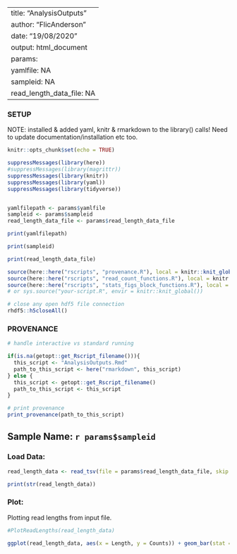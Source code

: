 
---
title: "AnalysisOutputs"
author: "FlicAnderson"
date: "19/08/2020"
output: html_document
params: 
  yamlfile: NA
  sampleid: NA
  read_length_data_file: NA
---

### SETUP

NOTE: installed & added yaml, knitr & rmarkdown to the library() calls! Need to update documentation/installation etc too. 

```r
knitr::opts_chunk$set(echo = TRUE)

suppressMessages(library(here))
#suppressMessages(library(magrittr))
suppressMessages(library(knitr)) 
suppressMessages(library(yaml))
suppressMessages(library(tidyverse))


yamlfilepath <- params$yamlfile
sampleid <- params$sampleid
read_length_data_file <- params$read_length_data_file
```

```r
print(yamlfilepath)

print(sampleid)

print(read_length_data_file)
```


```r

source(here::here("rscripts", "provenance.R"), local = knitr::knit_global())
source(here::here("rscripts", "read_count_functions.R"), local = knitr::knit_global())
source(here::here("rscripts", "stats_figs_block_functions.R"), local = knitr::knit_global())
# or sys.source("your-script.R", envir = knitr::knit_global())
```

```r
# close any open hdf5 file connection
rhdf5::h5closeAll()
```

### PROVENANCE

```r
# handle interactive vs standard running

if(is.na(getopt::get_Rscript_filename())){
  this_script <- "AnalysisOutputs.Rmd"
  path_to_this_script <- here("rmarkdown", this_script)
} else {
  this_script <- getopt::get_Rscript_filename()
  path_to_this_script <- this_script
}

# print provenance
print_provenance(path_to_this_script)
```

## Sample Name: `r params$sampleid`

### Load Data: 

```r
read_length_data <- read_tsv(file = params$read_length_data_file, skip = 4, col_names = TRUE)

print(str(read_length_data))

```


### Plot: 

Plotting read lengths from input file. 

```r

#PlotReadLengths(read_length_data)

ggplot(read_length_data, aes(x = Length, y = Counts)) + geom_bar(stat = "identity")
```
